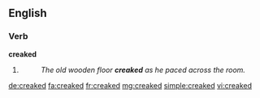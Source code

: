 ==English==

===Verb===
'''creaked'''

# {{past of|creak}}
#: ''The old wooden floor '''creaked''' as he paced across the room.''

[[de:creaked]]
[[fa:creaked]]
[[fr:creaked]]
[[mg:creaked]]
[[simple:creaked]]
[[vi:creaked]]